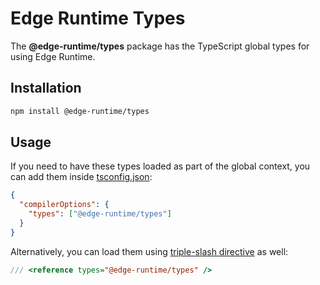 # Edge Runtime Types

The **@edge-runtime/types** package has the TypeScript global types for using Edge Runtime.

## Installation

```sh npm2yarn
npm install @edge-runtime/types
```

## Usage

If you need to have these types loaded as part of the global context, you can add them inside [tsconfig.json](https://www.typescriptlang.org/docs/handbook/tsconfig-json.html):

```json
{
  "compilerOptions": {
    "types": ["@edge-runtime/types"]
  }
}
```

Alternatively, you can load them using [triple-slash directive](https://www.typescriptlang.org/docs/handbook/triple-slash-directives.html) as well:

```js
/// <reference types="@edge-runtime/types" />
```
